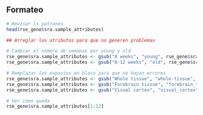 ## Formateo

```r
# Revisar ls patrones
head(rse_gene$sra.sample_attributes)
```

```r
## Arreglar los atributos para que no generen problemas  

# Cambiar el número de semanas por young y old 
rse_gene$sra.sample_attributes <- gsub("8 weeks", "young", rse_gene$sra.sample_attributes)
rse_gene$sra.sample_attributes <- gsub("8-12 weeks", "old", rse_gene$sra.sample_attributes)

# Remplazar los espacios en blaco para que no hayan errores
rse_gene$sra.sample_attributes <- gsub("Whole tissue", "whole-tissue", rse_gene$sra.sample_attributes)
rse_gene$sra.sample_attributes <- gsub("Forebrain tissue", "forebrain_tissue  ", rse_gene$sra.sample_attributes)
rse_gene$sra.sample_attributes <- gsub("Visual cortex", "visual_cortex", rse_gene$sra.sample_attributes)

# Ver cómo queda
rse_gene$sra.sample_attributes[1:12]
```
